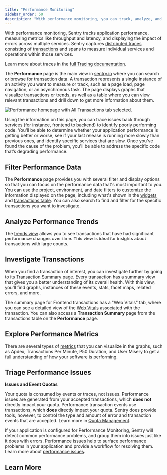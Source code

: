 ```yaml
---
title: "Performance Monitoring"
sidebar_order: 50
description: "With performance monitoring, you can track, analyze, and debug your application's performance. Sentry helps you identify performance opportunities and trace issues back to poorly performing code."
---
```


<Include name="performance-moving.mdx" />

With performance monitoring, Sentry tracks application performance, measuring metrics like throughput and latency, and displaying the impact of errors across multiple services. Sentry captures [distributed traces](/product/sentry-basics/tracing/distributed-tracing/) consisting of [transactions](/product/performance/transaction-summary/#what-is-a-transaction) and spans to measure individual services and operations within those services.

<Note>

Learn more about traces in the [full Tracing documentation](/product/sentry-basics/tracing/).

</Note>

The **Performance** page is the main view in [sentry.io](https://sentry.io) where you can search or browse for transaction data. A transaction represents a single instance of an activity you want to measure or track, such as a page load, page navigation, or an asynchronous task. The page displays graphs that visualize transactions or [trends](/product/performance/trends/), as well as a table where you can view relevant transactions and drill down to get more information about them.

![Performance homepage with All Transactions tab selected.](./img/01_full_widget_all.png)

Using the information on this page, you can trace issues back through services (for instance, frontend to backend) to identify poorly performing code. You'll be able to determine whether your application performance is getting better or worse, see if your last release is running more slowly than previous ones, and identify specific services that are slow. Once you've found the cause of the problem, you'll be able to address the specific code that’s degrading performance.

## Filter Performance Data

The **Performance** page provides you with several filter and display options so that you can focus on the performance data that's most important to you. You can use the project, environment, and date filters to customize the information displayed on the page, including what's shown in the [widgets](/product/performance/filters-display/#widgets) and [transactions table](/product/performance/filters-display/#transaction-table). You can also search to find and filter for the specific transactions you want to investigate.

## Analyze Performance Trends

The [trends view](/product/performance/trends/) allows you to see transactions that have had significant performance changes over time. This view is ideal for insights about transactions with large counts.

## Investigate Transactions

When you find a transaction of interest, you can investigate further by going to its [Transaction Summary page](/product/performance/transaction-summary). Every transaction has a summary view that gives you a better understanding of its overall health. With this view, you'll find graphs, instances of these events, stats, facet maps, related errors, and more.

The summary page for Frontend transactions has a "Web Vitals" tab, where you can see a detailed view of the [Web Vitals](/product/insights/web-vitals/) associated with the transaction. You can also access a **Transaction Summary** page from the transactions table on the **Performance** page.

## Explore Performance Metrics

There are several types of [metrics](/product/performance/metrics/) that you can visualize in the graphs, such as Apdex, Transactions Per Minute, P50 Duration, and User Misery to get a full understanding of how your software is performing.

## Triage Performance Issues

<Note>

**Issues and Event Quotas**

Your quota is consumed by events or traces, not issues. Performance issues are generated from your accepted transactions, which **does not** directly impact your quota. Performance transaction events use transactions, which **does** directly impact your quota. Sentry does provide tools, however, to control the type and amount of error and transaction events that are accepted. Learn more in [Quota Management](/pricing/quotas/manage-transaction-quota).

</Note>

If your application is configured for Performance Monitoring, Sentry will detect common performance problems, and group them into issues just like it does with errors. Performance issues help to surface performance problems in your application and provide a workflow for resolving them. Learn more about [performance issues](/product/issues/issue-details/performance-issues/).

## Learn More

<PageGrid />
